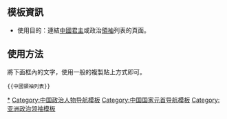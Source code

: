 {{Navbox
|name = 中國領袖列表
|title = 中國历代君主及政治領袖
|state = collapsed
|bodyclass = hlist

|list1 = 
 {{Navbox |child
  |above = '''[[君主制]]时期'''：[[中国君主列表|君主]]、[[中国皇帝|皇帝]]
  |evenodd = swap
  |group1 = [[中国传说时代|傳說時代]]
  |list1 = [[中国传说时代君主列表|傳說時代君主]]
  |group2 = [[先秦]]时代
  |list2 =
{{Navbox |child
|group1 = [[夏朝]]
|list1 = [[夏朝君主列表|夏朝君主]]
|group2 = [[商朝]]
|list2 = [[商朝君主列表|商朝君主]]
|group3 = [[周朝]]
|list3 = 
* [[周朝君主列表|周朝君主]]
* [[周朝諸侯國君主列表|諸侯國君主]]
** [[秦國君主列表|秦国君主]]
*** [[秦国君主世系图|世系]]
}}
  |group3 = [[帝国]]时代
  |list3 = 
{{Navbox subgroup
|group1 = [[秦朝|秦]][[汉朝|汉]][[三国]]
|list1 =
* [[秦朝君主列表|秦朝皇帝]]
* [[汉朝君主列表|漢朝皇帝]]
* [[三国时期君主列表|三國皇帝]]
|group2 = [[晋朝|两晋]][[五胡十六国|十六國]]
|list2 =
* [[晋朝君主列表|晋朝皇帝]]
* [[五胡十六国君主列表|十六國皇帝]]
|group3 = [[南北朝]]
|list3 = [[南北朝君主列表|南北朝皇帝]]
|group4 = [[隋朝|隋]][[唐朝|唐]]
|list4 =
* [[隋朝君主列表|隋朝皇帝]]
* [[唐朝君主列表|唐朝皇帝]]
|group5 = [[五代十国]]
|list5 = [[五代十国君主列表|五代十國皇帝]]
|group6 = [[宋朝|宋]][[辽朝|辽]][[金朝|金]][[西夏]]
|list6 =
* [[宋朝君主列表|宋朝皇帝]]
* [[辽朝君主列表|遼朝皇帝]]
* [[金朝君主列表|金朝皇帝]]
* [[西夏君主列表|西夏皇帝]]
|group7 = [[元朝|元]][[明朝|明]][[清朝|清]]
|list7 =
* [[元朝君主列表|元朝皇帝]]
** [[蒙古汗国君主列表|各汗国君主]]
** [[蒙古可汗世系图|世系]]
* [[明朝君主列表|明朝皇帝]]
* [[清朝君主列表|清朝皇帝]]
}}
}}
|list2 =
 {{Navbox |child
  |evenodd = swap
  |above = '''[[共和制]]时期'''：[[中国领导人|领导人]]、[[中国国家元首|国家元首]]、[[中国总理|政府首脑]]
  |group1 = [[中華民國]]
  |list1 =
* [[中華民國領導人列表|領導人]]
* [[中華民國國家元首列表|国家元首]]
** [[中華民國大總統|大总统]]{{to}}[[國民政府主席|國民政府委员会主席]]{{to}}[[中華民國總統|总统]]
* [[中華民國政府首腦列表|政府首腦]]
** [[中華民國國務總理|國務总理]]{{to}}[[行政院院長]]
* [[行政院]]
** [[行政院院長|院長]]
** [[中華民國中央行政機關|阁员]]
** [[政務委員 (中華民國)|政務委員]]
* [[末任中華民國大陸時期一級行政區行政首長列表|大陸時期一級行政區末任行政首長]]
* [[现任中华民国一、二级行政区行政首长列表|一、二級行政区现任行政首长]]
* [[中華民國時期君主列表|“君主”]]
  |group2 = [[中华人民共和国]]
  |list2 =
* [[中华人民共和国领导人列表|领导人]]
** [[党和国家领导人]]
** [[中華人民共和國最高領導人|最高领导人]]
* [[中国共产党集体领导制度|中共领导集体]]
** [[中国共产党中央委员会|中央委員會]][[中国共产党中央委员会总书记|总书记]]／<del>[[中国共产党中央委员会主席|主席]]</del>／<del>[[中國共產黨中央委員會副主席|副主席]]</del>
** [[中国共产党中央政治局|中央政治局]][[中国共产党中央政治局常务委员会|常委]]
** <del>[[中国共产党中央书记处|中央书记处]][[中共中央秘书长|秘书长]]</del>
* [[中华人民共和国国家元首列表|国家元首]]
** [[中华人民共和国主席|国家主席]]
** [[中华人民共和国副主席|国家副主席]]
** [[全国人民代表大会常务委员会|全国人大常委会]]
* [[中华人民共和国国务院|国务院]]
** [[中华人民共和国国务院总理|总理]]
** [[中华人民共和国国务院副总理|副总理]]
** [[国务委员]]
* [[中华人民共和国省级行政区领导人|省级领导人]]
** [[现任中国共产党省级行政区委员会书记列表|一级行政区现任党委书记]]
** [[现任中华人民共和国省级行政区行政首长列表|一级行政区現任行政首长]]
}}
}}<noinclude>

== 模板資訊 ==
* 使用目的：連結[[中国君主列表|中國君主]]或政治[[領袖]]列表的頁面。

== 使用方法 ==
將下面框內的文字，使用一般的複製貼上方式即可。
<pre>{{中國領袖列表}}</pre>

[[Category:中国政治领袖|*]]
[[Category:中国政治人物导航模板]]
[[Category:中国国家元首导航模板]]
[[Category:亚洲政治领袖模板]]
</noinclude>